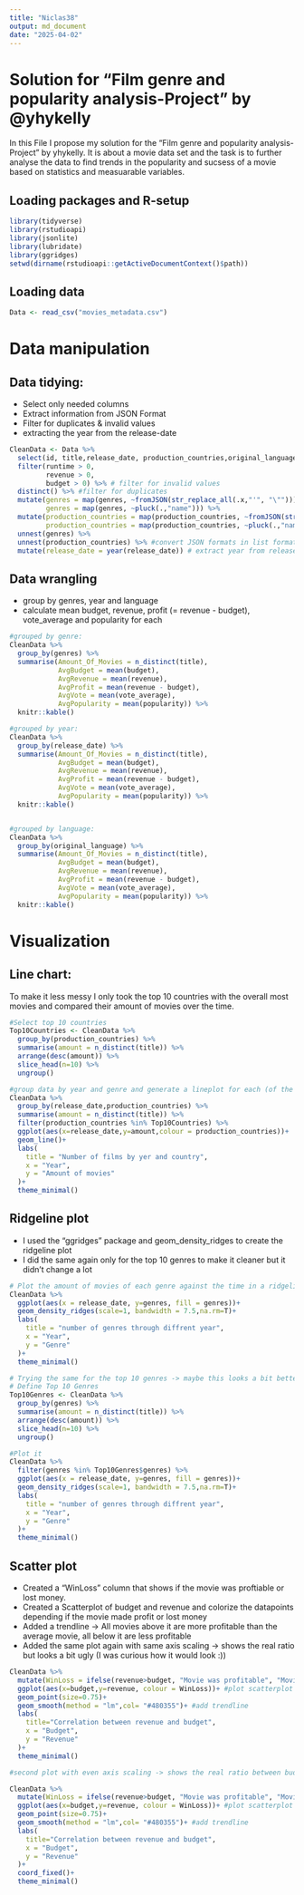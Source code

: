 ```yaml
---
title: "Niclas38"
output: md_document
date: "2025-04-02"
---
```


# Solution for "Film genre and popularity analysis-Project" by @yhykelly

In this File I propose my solution for the "Film genre and popularity analysis-Project" by yhykelly.
It is about a movie data set and the task is to further analyse the data to find trends in the popularity and sucsess of a movie based on statistics and measuarable variables.

## Loading packages and R-setup
```r
library(tidyverse)
library(rstudioapi)
library(jsonlite)
library(lubridate)
library(ggridges)
setwd(dirname(rstudioapi::getActiveDocumentContext()$path))
```
## Loading data
```r
Data <- read_csv("movies_metadata.csv")
```
# Data manipulation

## Data tidying:
- Select only needed columns
- Extract information from JSON Format
- Filter for duplicates & invalid values
- extracting the year from the release-date
```r
CleanData <- Data %>%
  select(id, title,release_date, production_countries,original_language,genres,vote_average,popularity,budget,revenue,runtime) %>% # select columns
  filter(runtime > 0,
         revenue > 0,
         budget > 0) %>% # filter for invalid values
  distinct() %>% #filter for duplicates
  mutate(genres = map(genres, ~fromJSON(str_replace_all(.x,"'", "\""))),
         genres = map(genres, ~pluck(.,"name"))) %>% 
  mutate(production_countries = map(production_countries, ~fromJSON(str_replace_all(.x,"'", "\""))),
         production_countries = map(production_countries, ~pluck(.,"name"))) %>% 
  unnest(genres) %>%
  unnest(production_countries) %>% #convert JSON formats in list formats and unnest the lists
  mutate(release_date = year(release_date)) # extract year from release date


```

## Data wrangling
- group by genres, year and language
- calculate mean budget, revenue, profit (= revenue - budget), vote_average and popularity for each
```r
#grouped by genre:
CleanData %>% 
  group_by(genres) %>% 
  summarise(Amount_Of_Movies = n_distinct(title),
            AvgBudget = mean(budget),
            AvgRevenue = mean(revenue),
            AvgProfit = mean(revenue - budget),
            AvgVote = mean(vote_average),
            AvgPopularity = mean(popularity)) %>% 
  knitr::kable()

#grouped by year:
CleanData %>% 
  group_by(release_date) %>% 
  summarise(Amount_Of_Movies = n_distinct(title),
            AvgBudget = mean(budget),
            AvgRevenue = mean(revenue),
            AvgProfit = mean(revenue - budget),
            AvgVote = mean(vote_average),
            AvgPopularity = mean(popularity)) %>% 
  knitr::kable()


#grouped by language:
CleanData %>% 
  group_by(original_language) %>% 
  summarise(Amount_Of_Movies = n_distinct(title),
            AvgBudget = mean(budget),
            AvgRevenue = mean(revenue),
            AvgProfit = mean(revenue - budget),
            AvgVote = mean(vote_average),
            AvgPopularity = mean(popularity)) %>% 
  knitr::kable()

```


# Visualization

## Line chart:
To make it less messy I only took the top 10 countries with the overall most movies and compared their amount of movies over the time.
```r
#Select top 10 countries
Top10Countries <- CleanData %>% 
  group_by(production_countries) %>% 
  summarise(amount = n_distinct(title)) %>% 
  arrange(desc(amount)) %>% 
  slice_head(n=10) %>% 
  ungroup()

#group data by year and genre and generate a lineplot for each (of the top 10) genre
CleanData %>%
  group_by(release_date,production_countries) %>% 
  summarise(amount = n_distinct(title)) %>%
  filter(production_countries %in% Top10Countries) %>% 
  ggplot(aes(x=release_date,y=amount,colour = production_countries))+
  geom_line()+
  labs(
    title = "Number of films by yer and country",
    x = "Year",
    y = "Amount of movies"
  )+
  theme_minimal()

```

## Ridgeline plot
- I used the "ggridges" package and geom_density_ridges to create the ridgeline plot
- I did the same again only for the top 10 genres to make it cleaner but it didn't change a lot 
```r
# Plot the amount of movies of each genre against the time in a ridgelineplot
CleanData %>%
  ggplot(aes(x = release_date, y=genres, fill = genres))+
  geom_density_ridges(scale=1, bandwidth = 7.5,na.rm=T)+
  labs(
    title = "number of genres through diffrent year",
    x = "Year",
    y = "Genre"
  )+
  theme_minimal()

# Trying the same for the top 10 genres -> maybe this looks a bit better?
# Define Top 10 Genres
Top10Genres <- CleanData %>% 
  group_by(genres) %>% 
  summarise(amount = n_distinct(title)) %>% 
  arrange(desc(amount)) %>% 
  slice_head(n=10) %>% 
  ungroup()

#Plot it
CleanData %>%
  filter(genres %in% Top10Genres$genres) %>% 
  ggplot(aes(x = release_date, y=genres, fill = genres))+
  geom_density_ridges(scale=1, bandwidth = 7.5,na.rm=T)+
  labs(
    title = "number of genres through diffrent year",
    x = "Year",
    y = "Genre"
  )+
  theme_minimal()
```

## Scatter plot
- Created a "WinLoss" column that shows if the movie was proftiable or lost money.
- Created a Scatterplot of budget and revenue and colorize the datapoints depending if the movie made profit or lost money
- Added a trendline -> All movies above it are more profitable than the average movie, all below it are less profitable
- Added the same plot again with same axis scaling -> shows the real ratio but looks a bit ugly (I was curious how it would look :))
```r
CleanData %>% 
  mutate(WinLoss = ifelse(revenue>budget, "Movie was profitable", "Movie lost money")) %>% #Create WinLoss column
  ggplot(aes(x=budget,y=revenue, colour = WinLoss))+ #plot scatterplot
  geom_point(size=0.75)+
  geom_smooth(method = "lm",col= "#480355")+ #add trendline
  labs(
    title="Correlation between revenue and budget",
    x = "Budget",
    y = "Revenue"
  )+
  theme_minimal()

#second plot with even axis scaling -> shows the real ratio between budget and revenue but is ugly -> just because i was curious :)

CleanData %>% 
  mutate(WinLoss = ifelse(revenue>budget, "Movie was profitable", "Movie lost money")) %>% #Create WinLoss column
  ggplot(aes(x=budget,y=revenue, colour = WinLoss))+ #plot scatterplot
  geom_point(size=0.75)+
  geom_smooth(method = "lm",col= "#480355")+ #add trendline
  labs(
    title="Correlation between revenue and budget",
    x = "Budget",
    y = "Revenue"
  )+
  coord_fixed()+
  theme_minimal()

```

